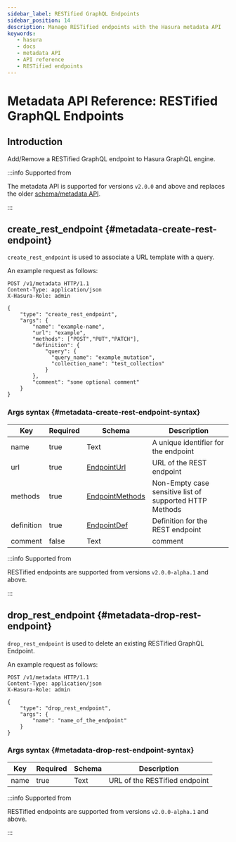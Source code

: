 ```yaml
---
sidebar_label: RESTified GraphQL Endpoints
sidebar_position: 14
description: Manage RESTified endpoints with the Hasura metadata API
keywords:
   - hasura
   - docs
   - metadata API
   - API reference
   - RESTified endpoints
---
```


# Metadata API Reference: RESTified GraphQL Endpoints

## Introduction

Add/Remove a RESTified GraphQL endpoint to Hasura GraphQL engine.

:::info Supported from

The metadata API is supported for versions `v2.0.0` and above and
replaces the older [schema/metadata API](/graphql/core/api-reference/schema-metadata-api/index.mdx).

:::

## create_rest_endpoint {#metadata-create-rest-endpoint}

`create_rest_endpoint` is used to associate a URL template with a query.

An example request as follows:

```http
POST /v1/metadata HTTP/1.1
Content-Type: application/json
X-Hasura-Role: admin

{
    "type": "create_rest_endpoint",
    "args": {
        "name": "example-name",
        "url": "example",
        "methods": ["POST","PUT","PATCH"],
        "definition": {
            "query": {
              "query_name": "example_mutation",
              "collection_name": "test_collection"
            }
        },
        "comment": "some optional comment"
    }
}
```

### Args syntax {#metadata-create-rest-endpoint-syntax}

| Key        | Required | Schema            | Description                                             |
|------------|----------|-------------------|---------------------------------------------------------|
| name       | true     | Text              | A unique identifier for the endpoint                    |
| url        | true     | [EndpointUrl](/graphql/core/api-reference/syntax-defs.mdx#endpointurl)     | URL of the REST endpoint                                |
| methods    | true     | [EndpointMethods](/graphql/core/api-reference/syntax-defs.mdx#endpointmethods) | Non-Empty case sensitive list of supported HTTP Methods |
| definition | true     | [EndpointDef](/graphql/core/api-reference/syntax-defs.mdx#endpointdef)     | Definition for the REST endpoint                        |
| comment    | false    | Text              | comment                                                 |

:::info Supported from

RESTified endpoints are supported from versions `v2.0.0-alpha.1` and above.

:::

## drop_rest_endpoint {#metadata-drop-rest-endpoint}

`drop_rest_endpoint` is used to delete an existing RESTified GraphQL Endpoint.

An example request as follows:

```http
POST /v1/metadata HTTP/1.1
Content-Type: application/json
X-Hasura-Role: admin

{
    "type": "drop_rest_endpoint",
    "args": {
        "name": "name_of_the_endpoint"
    }
}
```

### Args syntax {#metadata-drop-rest-endpoint-syntax}

| Key  | Required | Schema | Description                   |
|------|----------|--------|-------------------------------|
| name | true     | Text   | URL of the RESTified endpoint |

:::info Supported from

RESTified endpoints are supported from versions `v2.0.0-alpha.1` and above.

:::
